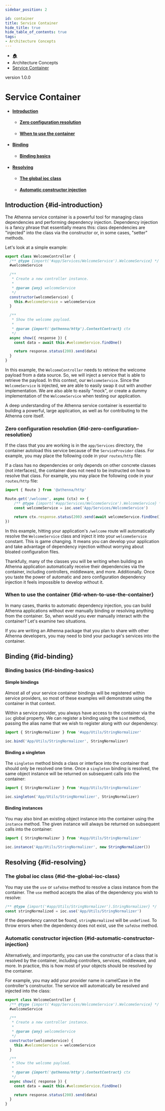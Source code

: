 ```yaml
---
sidebar_position: 2

id: container
title: Service Container
hide_title: true
hide_table_of_contents: true
tags:
- Architecture Concepts
---
```


<nav aria-label="breadcrumbs">
    <ul class="breadcrumbs">
        <li class="breadcrumbs__item">
            <a class="breadcrumbs__link" href="/">🏠</a>
        </li>
        <li class="breadcrumbs__item">
            <a class="breadcrumbs__link">Architecture Concepts</a>
        </li>
        <li class="breadcrumbs__item">
            <a class="breadcrumbs__link" href="/docs/architecture-concepts/container">Service Container</a>
        </li>
    </ul>
</nav>

<span class="badge badge--secondary margin-top-bot">version 1.0.0</span>

# Service Container

- #### [Introduction](#id-introduction)
    - #### [Zero configuration resolution](#id-zero-configuration-resolution)
    - #### [When to use the container](#id-when-to-use-the-container)
- #### [Binding](#id-binding)
    - #### [Binding basics](#id-binding-basics)
- #### [Resolving](#id-resolving)
  - #### [The global ioc class](#id-the-global-ioc-class)
  - #### [Automatic constructor injection](#id-automatic-constructor-injection)

## Introduction {#id-introduction}

The Athenna service container is a powerful tool for managing class dependencies and performing dependency injection.
Dependency injection is a fancy phrase that essentially means this: class dependencies are "injected" into the class
via the constructor or, in some cases, "setter" methods.

Let's look at a simple example:

```javascript
export class WelcomeController {
  /** @type {import('#app/Services/WelcomeService').WelcomeService} */
  #welcomeService

  /**
   * Create a new controller instance.
   *
   * @param {any} welcomeService
   */
  constructor(welcomeService) {
    this.#welcomeService = welcomeService
  }

  /**
   * Show the welcome payload.
   *
   * @param {import('@athenna/http').ContextContract} ctx
   */
  async show({ response }) {
    const data = await this.#welcomeService.findOne()

    return response.status(200).send(data)
  }
}
```

In this example, the `WelcomeController` needs to retrieve the welcome payload from a data source. So, we will inject a
service that is able to retrieve the payload. In this context, our `WelcomeService`. Since the `WelcomeService` is injected,
we are able to easily swap it out with another implementation. We are also able to easily "mock", or create a dummy
implementation of the `WelcomeService` when testing our application.

A deep understanding of the Athenna service container is essential to building a powerful, large application, as well
as for contributing to the Athenna core itself.

### Zero configuration resolution {#id-zero-configuration-resolution}

If the class that you are working is in the `app/Services` directory, the container autoload this service because of the
`ServiceProvider` class. For example, you may place the following code in your `routes/http` file:

If a class has no dependencies or only depends on other concrete classes (not interfaces), the container does not need
to be instructed on how to resolve that class. For example, you may place the following code in your `routes/http` file:

```javascript
import { Route } from '@athenna/http'

Route.get('/welcome', async (ctx) => {
    /** @type {import('#app/Services/WelcomeService').WelcomeService} */
    const welcomeService = ioc.use('App/Services/WelcomeService')

    return ctx.response.status(200).send(await welcomeService.findOne())
})
```

In this example, hitting your application's `/welcome` route will automatically resolve the `WelcomeService` class and
inject it into your `welcomeService` constant. This is game changing. It means you can develop your application and take
advantage of dependency injection without worrying about bloated configuration files.

Thankfully, many of the classes you will be writing when building an Athenna application automatically receive their
dependencies via the container, including controllers, middleware, and more. Additionally. Once you taste the power of
automatic and zero configuration dependency injection it feels impossible to develop without it.

### When to use the container {#id-when-to-use-the-container}

In many cases, thanks to automatic dependency injection, you can build Athenna applications without ever manually binding
or resolving anything from the container. So, when would you ever manually interact with the container? Let's examine two situations.

If you are writing an Athenna package that you plan to share with other Athenna developers, you may need to bind your
package's services into the container.

## Binding {#id-binding}

### Binding basics {#id-binding-basics}

#### Simple bindings

Almost all of your service container bindings will be registered within service providers, so most of these examples will
demonstrate using the container in that context.

Within a service provider, you always have access to the container via the `ioc` global property. We can register a binding
using the `bind` method, passing the alias name that we wish to register along with our dependency:

```javascript
import { StringNormalizer } from '#app/Utils/StringNormalizer'

ioc.bind('App/Utils/StringNormalizer', StringNormalizer)
```

#### Binding a singleton

The `singleton` method binds a class or interface into the container that should only be resolved one time. Once a `singleton`
binding is resolved, the same object instance will be returned on subsequent calls into the container:

```javascript
import { StringNormalizer } from '#app/Utils/StringNormalizer'

ioc.singleton('App/Utils/StringNormalizer', StringNormalizer)
```

#### Binding instances

You may also bind an existing object instance into the container using the `instance` method. The given instance will
always be returned on subsequent calls into the container:

```javascript
import { StringNormalizer } from '#app/Utils/StringNormalizer'

ioc.instance('App/Utils/StringNormalizer', new StringNormalizer())
```

## Resolving {#id-resolving}

### The global ioc class {#id-the-global-ioc-class}

You may use the `use` or `safeUse` method to resolve a class instance from the container. The `use` method accepts the alias of the
dependency you wish to resolve:

```javascript
/** @type {import('#app/Utils/StringNormalizer').StringNormalizer} */
const stringNormalized = ioc.use('App/Utils/StringNormalizer')
```

If the dependency cannot be found, `stringNormalized` will be `undefined`. To throw errors when the dependency does not
exist, use the `safeUse` method.

### Automatic constructor injection {#id-automatic-constructor-injection}

Alternatively, and importantly, you can use the constructor of a class that is resolved by the container, including controllers,
services, middleware, and more. In practice, this is how most of your objects should be resolved by the container.

For example, you may add your provider name in camelCase in the controller's constructor. The service will automatically be resolved
and injected into the class:

```javascript
export class WelcomeController {
  /** @type {import('#app/Services/WelcomeService').WelcomeService} */
  #welcomeService

  /**
   * Create a new controller instance.
   *
   * @param {any} welcomeService
   */
  constructor(welcomeService) {
    this.#welcomeService = welcomeService
  }

  /**
   * Show the welcome payload.
   *
   * @param {import('@athenna/http').ContextContract} ctx
   */
  async show({ response }) {
    const data = await this.#welcomeService.findOne()

    return response.status(200).send(data)
  }
}
```
